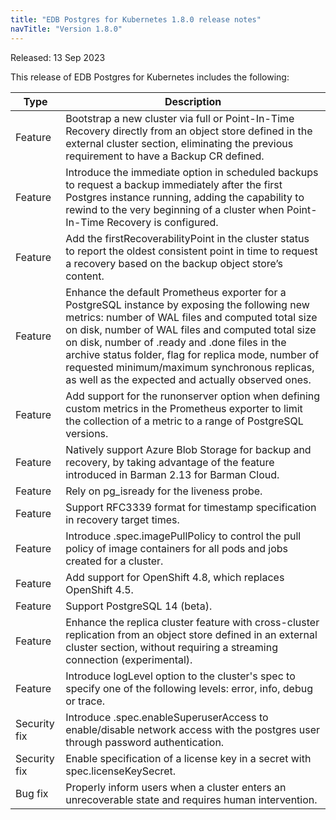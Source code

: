 ```yaml
---
title: "EDB Postgres for Kubernetes 1.8.0 release notes"
navTitle: "Version 1.8.0"
---
```


Released: 13 Sep 2023

This release of EDB Postgres for Kubernetes includes the following:

| Type           | Description                                                                                                                        |
| -------------- | ---------------------------------------------------------------------------------------------------------------------------------- |
| Feature | Bootstrap a new cluster via full or Point-In-Time Recovery directly from an object store defined in the external cluster section, eliminating the previous requirement to have a Backup CR defined. |
| Feature | Introduce the immediate option in scheduled backups to request a backup immediately after the first Postgres instance running, adding the capability to rewind to the very beginning of a cluster when Point-In-Time Recovery is configured. |
| Feature | Add the firstRecoverabilityPoint in the cluster status to report the oldest consistent point in time to request a recovery based on the backup object store’s content. |
| Feature | Enhance the default Prometheus exporter for a PostgreSQL instance by exposing the following new metrics: number of WAL files and computed total size on disk, number of WAL files and computed total size on disk, number of .ready and .done files in the archive status folder, flag for replica mode, number of requested minimum/maximum synchronous replicas, as well as the expected and actually observed ones. |
| Feature | Add support for the runonserver option when defining custom metrics in the Prometheus exporter to limit the collection of a metric to a range of PostgreSQL versions. |
| Feature | Natively support Azure Blob Storage for backup and recovery, by taking advantage of the feature introduced in Barman 2.13 for Barman Cloud. |
| Feature | Rely on pg_isready for the liveness probe. |
| Feature | Support RFC3339 format for timestamp specification in recovery target times. |
| Feature | Introduce .spec.imagePullPolicy to control the pull policy of image containers for all pods and jobs created for a cluster. |
| Feature | Add support for OpenShift 4.8, which replaces OpenShift 4.5. |
| Feature | Support PostgreSQL 14 (beta). |
| Feature | Enhance the replica cluster feature with cross-cluster replication from an object store defined in an external cluster section, without requiring a streaming connection (experimental). |
| Feature | Introduce logLevel option to the cluster's spec to specify one of the following levels: error, info, debug or trace. |
| Security fix | Introduce .spec.enableSuperuserAccess to enable/disable network access with the postgres user through password authentication. |
| Security fix | Enable specification of a license key in a secret with spec.licenseKeySecret. |
| Bug fix | Properly inform users when a cluster enters an unrecoverable state and requires human intervention. |



